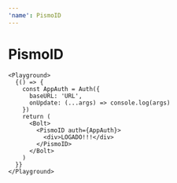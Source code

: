 ```yaml
---
'name': PismoID
---
```


# PismoID

```
<Playground>
  {() => {
    const AppAuth = Auth({
      baseURL: 'URL',
      onUpdate: (...args) => console.log(args)
    })
    return (
      <Bolt>
        <PismoID auth={AppAuth}>
          <div>LOGADO!!!</div>
        </PismoID>
      </Bolt>
    )
  }}
</Playground>
```

